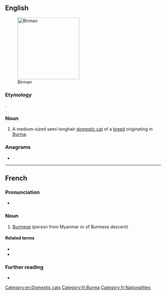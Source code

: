 {{also|birman}}
==English==
[[Image:Minerva-25.jpg|thumb|200px|Birman]]

===Etymology===
{{etyl|fr|en}} {{m|fr|birman||Burmese}}.

===Noun===
{{en-noun}}

# A medium-sized semi-longhair [[domestic cat]] of a [[breed]] originating in [[Burma]].

{{wikipedia|Birman}}
{{commonscat|Birman}}

===Anagrams===
* {{anagrams|en|a=abimnr|Bramin|NIBMAR|imbarn|minbar}}

[[Category:en:Domestic cats]]

----

==French==

===Pronunciation===
* {{audio|LL-Q150 (fra)-0x010C-Birman.wav|Audio|lang=fr}}

===Noun===
{{fr-noun|m|f=Birmane}}

# [[Burmese]] (person from Myanmar or of Burmese descent)

====Related terms====
* {{l|fr|birman}}
* {{l|fr|Birmanie}}

===Further reading===
* {{R:TLFi}}

[[Category:fr:Burma]]
[[Category:fr:Nationalities]]